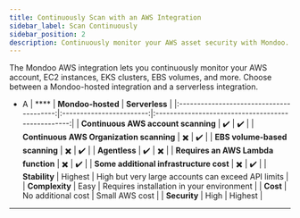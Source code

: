 ```yaml
---
title: Continuously Scan with an AWS Integration
sidebar_label: Scan Continuously
sidebar_position: 2
description: Continuously monitor your AWS asset security with Mondoo. Choose between serverless scanning and Mondoo-hosted scanning.
---
```


The Mondoo AWS integration lets you continuously monitor your AWS account, EC2 instances, EKS clusters, EBS volumes, and more. Choose between a Mondoo-hosted integration and a serverless integration.

- A
| ****                                     | **Mondoo-hosted**        | **Serverless**                                     |
|:----------------------------------------:|:------------------------:|:--------------------------------------------------:|
| **Continuous AWS account scanning**      | :heavy_check_mark:       | :heavy_check_mark:                                 |
| **Continuous AWS Organization scanning** | :heavy_multiplication_x: | :heavy_check_mark:                                 |
| **EBS volume-based scanning**            | :heavy_multiplication_x: | :heavy_check_mark:                                 |
| **Agentless**                            | :heavy_check_mark:       | :heavy_multiplication_x:                           |
| **Requires an AWS Lambda function**      | :heavy_multiplication_x: | :heavy_check_mark:                                 |
| **Some additional infrastructure cost**  | :heavy_multiplication_x: | :heavy_check_mark:                                 |
| **Stability**                            | Highest                  | High but very large accounts can exceed API limits |
| **Complexity**                           | Easy                     | Requires installation in your environment          |
| **Cost**                                 | No additional cost       | Small AWS cost                                     |
| **Security**                             | High                     | Highest                                            |

---
